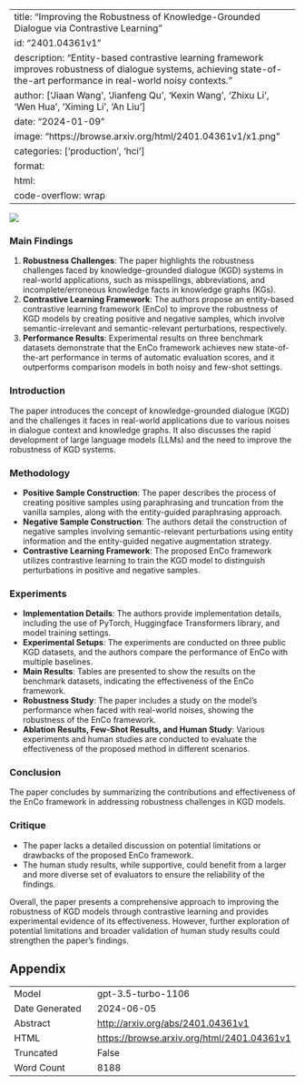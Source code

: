 
---
title: "Improving the Robustness of Knowledge-Grounded Dialogue via Contrastive Learning"
id: "2401.04361v1"
description: "Entity-based contrastive learning framework improves robustness of dialogue systems, achieving state-of-the-art performance in real-world noisy contexts."
author: ['Jiaan Wang', 'Jianfeng Qu', 'Kexin Wang', 'Zhixu Li', 'Wen Hua', 'Ximing Li', 'An Liu']
date: "2024-01-09"
image: "https://browse.arxiv.org/html/2401.04361v1/x1.png"
categories: ['production', 'hci']
format:
  html:
    code-overflow: wrap
---

![](https://browse.arxiv.org/html/2401.04361v1/x1.png)

### Main Findings

1. **Robustness Challenges**: The paper highlights the robustness challenges faced by knowledge-grounded dialogue (KGD) systems in real-world applications, such as misspellings, abbreviations, and incomplete/erroneous knowledge facts in knowledge graphs (KGs).
2. **Contrastive Learning Framework**: The authors propose an entity-based contrastive learning framework (EnCo) to improve the robustness of KGD models by creating positive and negative samples, which involve semantic-irrelevant and semantic-relevant perturbations, respectively.
3. **Performance Results**: Experimental results on three benchmark datasets demonstrate that the EnCo framework achieves new state-of-the-art performance in terms of automatic evaluation scores, and it outperforms comparison models in both noisy and few-shot settings.

### Introduction
The paper introduces the concept of knowledge-grounded dialogue (KGD) and the challenges it faces in real-world applications due to various noises in dialogue context and knowledge graphs. It also discusses the rapid development of large language models (LLMs) and the need to improve the robustness of KGD systems.

### Methodology
- **Positive Sample Construction**: The paper describes the process of creating positive samples using paraphrasing and truncation from the vanilla samples, along with the entity-guided paraphrasing approach.
- **Negative Sample Construction**: The authors detail the construction of negative samples involving semantic-relevant perturbations using entity information and the entity-guided negative augmentation strategy.
- **Contrastive Learning Framework**: The proposed EnCo framework utilizes contrastive learning to train the KGD model to distinguish perturbations in positive and negative samples.

### Experiments
- **Implementation Details**: The authors provide implementation details, including the use of PyTorch, Huggingface Transformers library, and model training settings.
- **Experimental Setups**: The experiments are conducted on three public KGD datasets, and the authors compare the performance of EnCo with multiple baselines.
- **Main Results**: Tables are presented to show the results on the benchmark datasets, indicating the effectiveness of the EnCo framework.
- **Robustness Study**: The paper includes a study on the model's performance when faced with real-world noises, showing the robustness of the EnCo framework.
- **Ablation Results, Few-Shot Results, and Human Study**: Various experiments and human studies are conducted to evaluate the effectiveness of the proposed method in different scenarios.

### Conclusion
The paper concludes by summarizing the contributions and effectiveness of the EnCo framework in addressing robustness challenges in KGD models.

### Critique
- The paper lacks a detailed discussion on potential limitations or drawbacks of the proposed EnCo framework.
- The human study results, while supportive, could benefit from a larger and more diverse set of evaluators to ensure the reliability of the findings.

Overall, the paper presents a comprehensive approach to improving the robustness of KGD models through contrastive learning and provides experimental evidence of its effectiveness. However, further exploration of potential limitations and broader validation of human study results could strengthen the paper's findings.

## Appendix

|          |          |
|----------|----------|
| Model     | gpt-3.5-turbo-1106       |
| Date Generated     | 2024-06-05       |
| Abstract | [http://arxiv.org/abs/2401.04361v1](http://arxiv.org/abs/2401.04361v1)        |
| HTML     | [https://browse.arxiv.org/html/2401.04361v1](https://browse.arxiv.org/html/2401.04361v1)       |
| Truncated       | False       |
| Word Count       | 8188       |